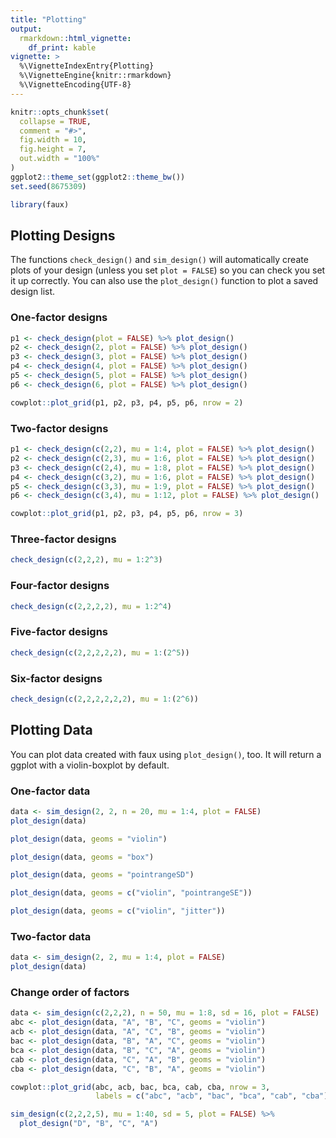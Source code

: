 ```yaml
---
title: "Plotting"
output: 
  rmarkdown::html_vignette:
    df_print: kable
vignette: >
  %\VignetteIndexEntry{Plotting}
  %\VignetteEngine{knitr::rmarkdown}
  %\VignetteEncoding{UTF-8}
---
```


```r
knitr::opts_chunk$set(
  collapse = TRUE,
  comment = "#>",
  fig.width = 10, 
  fig.height = 7,
  out.width = "100%"
)
ggplot2::theme_set(ggplot2::theme_bw())
set.seed(8675309)
```

```r
library(faux)
```

## Plotting Designs

The functions `check_design()` and `sim_design()` will automatically create plots of your design (unless you set `plot = FALSE`) so you can check you set it up correctly. You can also use the `plot_design()` function to plot a saved design list.

### One-factor designs

```r
p1 <- check_design(plot = FALSE) %>% plot_design()
p2 <- check_design(2, plot = FALSE) %>% plot_design()
p3 <- check_design(3, plot = FALSE) %>% plot_design()
p4 <- check_design(4, plot = FALSE) %>% plot_design()
p5 <- check_design(5, plot = FALSE) %>% plot_design()
p6 <- check_design(6, plot = FALSE) %>% plot_design()

cowplot::plot_grid(p1, p2, p3, p4, p5, p6, nrow = 2)
```

### Two-factor designs

```r
p1 <- check_design(c(2,2), mu = 1:4, plot = FALSE) %>% plot_design()
p2 <- check_design(c(2,3), mu = 1:6, plot = FALSE) %>% plot_design()
p3 <- check_design(c(2,4), mu = 1:8, plot = FALSE) %>% plot_design()
p4 <- check_design(c(3,2), mu = 1:6, plot = FALSE) %>% plot_design()
p5 <- check_design(c(3,3), mu = 1:9, plot = FALSE) %>% plot_design()
p6 <- check_design(c(3,4), mu = 1:12, plot = FALSE) %>% plot_design()

cowplot::plot_grid(p1, p2, p3, p4, p5, p6, nrow = 3)
```

### Three-factor designs

```r
check_design(c(2,2,2), mu = 1:2^3)
```

### Four-factor designs

```r
check_design(c(2,2,2,2), mu = 1:2^4)
```

### Five-factor designs

```r
check_design(c(2,2,2,2,2), mu = 1:(2^5))
```

### Six-factor designs

```r
check_design(c(2,2,2,2,2,2), mu = 1:(2^6))
```


## Plotting Data

You can plot data created with faux using `plot_design()`, too. It will return a ggplot with a violin-boxplot by default.

### One-factor data

```r
data <- sim_design(2, 2, n = 20, mu = 1:4, plot = FALSE)
plot_design(data)
```

```r
plot_design(data, geoms = "violin")
```

```r
plot_design(data, geoms = "box")
```

```r
plot_design(data, geoms = "pointrangeSD")
```

```r
plot_design(data, geoms = c("violin", "pointrangeSE"))
```

```r
plot_design(data, geoms = c("violin", "jitter"))
```

### Two-factor data

```r
data <- sim_design(2, 2, mu = 1:4, plot = FALSE)
plot_design(data)
```

### Change order of factors

```r
data <- sim_design(c(2,2,2), n = 50, mu = 1:8, sd = 16, plot = FALSE)
abc <- plot_design(data, "A", "B", "C", geoms = "violin")
acb <- plot_design(data, "A", "C", "B", geoms = "violin")
bac <- plot_design(data, "B", "A", "C", geoms = "violin")
bca <- plot_design(data, "B", "C", "A", geoms = "violin")
cab <- plot_design(data, "C", "A", "B", geoms = "violin")
cba <- plot_design(data, "C", "B", "A", geoms = "violin")

cowplot::plot_grid(abc, acb, bac, bca, cab, cba, nrow = 3, 
                   labels = c("abc", "acb", "bac", "bca", "cab", "cba"))
```



```r
sim_design(c(2,2,2,5), mu = 1:40, sd = 5, plot = FALSE) %>% 
  plot_design("D", "B", "C", "A")
```